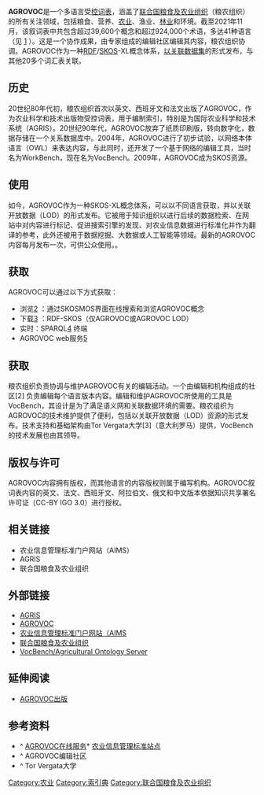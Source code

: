 '''AGROVOC'''是一个多语言受[[控制表|控词表]]，涵盖了[[联合国粮食及农业组织|联合国粮食及农业组织]]（粮农组织）的所有关注领域，包括粮食、营养、[[农业|农业]]、渔业、[[林业|林业]]和环境。截至2021年11月，该叙词表中共包含超过39,600个概念和超过924,000个术语，多达41种语言（见 [https://agrovoc.fao.org/browse/agrovoc/zh/] {{Wayback|url=https://agrovoc.fao.org/browse/agrovoc/zh/ |date=20220207111645 }}）。这是一个协作成果，由专家组成的编辑社区编辑其内容，粮农组织协调。AGROVOC作为一种[[資源描述框架|RDF]]/[[簡單知識組織系統|SKOS]]-XL概念体系，[[鍵連資料|以关联数据集]]的形式发布，与其他20多个词汇表关联。

== 历史 ==
20世纪80年代初，粮农组织首次以英文、西班牙文和法文出版了AGROVOC，作为农业科学和技术出版物受控词表，用于编制索引，特别是为国际农业科学和技术系统（AGRIS）。20世纪90年代，AGROVOC放弃了纸质印刷版，转向数字化，数据存储在一个关系数据库中。2004年，AGROVOC进行了初步试验，以网络本体语言（OWL）来表达内容，与此同时，还开发了一个基于网络的编辑工具，当时名为WorkBench，现在名为VocBench。2009年，AGROVOC成为SKOS资源。

== 使用 ==
如今，AGROVOC作为一种SKOS-XL概念体系，可以以不同语言获取，并以关联开放数据（LOD）的形式发布。它被用于知识组织以进行后续的数据检索、在网站中对内容进行标记、促进搜索引擎的发现、对农业信息数据进行标准化并作为翻译的参考，此外还被用于数据挖掘、大数据或人工智能等领域。最新的AGROVOC内容每月发布一次，可供公众使用。。

== 获取 ==
AGROVOC可以通过以下方式获取：
*	浏览[https://agrovoc.fao.org/browse/agrovoc/zh/] {{Wayback|url=https://agrovoc.fao.org/browse/agrovoc/zh/ |date=20220207111645 }}：通过SKOSMOS界面在线搜索和浏览AGROVOC概念
*	下载[http://www.fao.org/agrovoc/releases] {{Wayback|url=http://www.fao.org/agrovoc/releases |date=20211021164215 }}：RDF-SKOS（仅AGROVOC或AGROVOC LOD）
*	实时：SPARQL[https://agrovoc.fao.org/sparql] {{Wayback|url=https://agrovoc.fao.org/sparql |date=20211021121334 }}终端
*	AGROVOC web服务[https://agrovoc.fao.org/browse/rest/v1/search/?query=b] {{Wayback|url=https://agrovoc.fao.org/browse/rest/v1/search/?query=b |date=20210720074604 }}

== 获取 ==
粮农组织负责协调与维护AGROVOC有关的编辑活动。一个由编辑和机构组成的社区[2] 负责编辑每个语言版本内容。编辑和维护AGROVOC所使用的工具是VocBench，其设计是为了满足语义网和关联数据环境的需要。粮农组织为AGROVOC的技术维护提供了便利，包括以关联开放数据（LOD）资源的形式发布。技术支持和基础架构由Tor Vergata大学[3]（意大利罗马）提供，VocBench的技术发展也由其领导。

== 版权与许可 ==
AGROVOC内容拥有版权，而其他语言的内容版权则属于编写机构。AGROVOC叙词表内容的英文、法文、西班牙文、阿拉伯文、俄文和中文版本依据知识共享署名许可证（CC-BY IGO 3.0）进行授权。

== 相关链接 ==
*	农业信息管理标准门户网站（AIMS） 
*	AGRIS 
*	联合国粮食及农业组织

== 外部链接 ==
*	[http://agris.fao.org/ AGRIS] {{Wayback|url=http://agris.fao.org/ |date=20110609111517 }}
*	[https://www.fao.org/agrovoc/zh AGROVOC] {{Wayback|url=https://www.fao.org/agrovoc/zh |date=20211119122931 }}
*	[http://aims.fao.org/ 农业信息管理标准门户网站（AIMS] {{Wayback|url=http://aims.fao.org/ |date=20110731023356 }}
*	[https://www.fao.org/home/zh 联合国粮食及农业组织] {{Wayback|url=https://www.fao.org/home/zh |date=20220506090451 }}
*	[https://www.w3.org/2001/sw/wiki/VocBench VocBench/Agricultural Ontology Server] {{Wayback|url=https://www.w3.org/2001/sw/wiki/VocBench |date=20211021121334 }}

== 延伸阅读 ==
*	[http://www.fao.org/agrovoc/publications AGROVOC出版] {{Wayback|url=http://www.fao.org/agrovoc/publications |date=20211024174435 }}

== 参考资料 ==
* ^ [https://web.archive.org/web/20070614095401/http://www.fao.org/aims/ag_webservices.jsp AGROVOC在线服务]* [http://www.fao.org/aims/ 农业信息管理标准站点]{{Wayback|url=http://www.fao.org/aims/ag_webservices.jsp |date=20070614095401 }}
* ^ AGROVOC编辑社区 
* ^ Tor Vergata大学

[[Category:农业|Category:农业]]
[[Category:索引典|Category:索引典]]
[[Category:联合国粮食及农业组织|Category:联合国粮食及农业组织]]